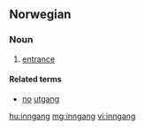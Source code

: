 ==Norwegian==

===Noun===
{{head|no|noun}}

# [[entrance]]

====Related terms====
* [[no]] [[utgang]]

[[hu:inngang]]
[[mg:inngang]]
[[vi:inngang]]